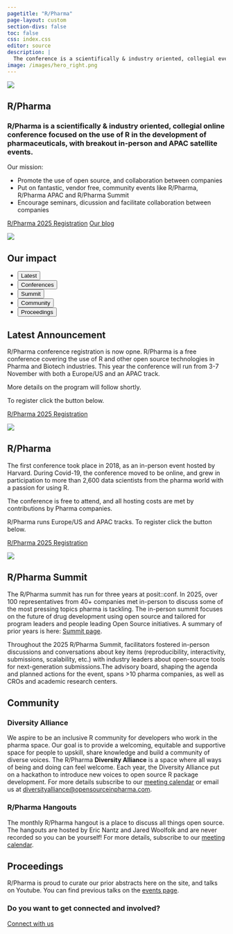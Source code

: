 ```yaml
---
pagetitle: "R/Pharma"
page-layout: custom
section-divs: false
toc: false
css: index.css
editor: source
description: | 
  The conference is a scientifically & industry oriented, collegial event focused on the use of R in the development of pharmaceuticals.
image: /images/hero_right.png
---
```


::: {.hero-banner}

::: {.hero-image .hero-image-left}
![](images/hero_left.png){fig-alt="Stack of three printed articles with text, code, and graphics."}
:::

::: {.content-block}

# R/Pharma

### R/Pharma is a scientifically & industry oriented, collegial online conference focused on the use of R in the development of pharmaceuticals, with breakout in-person and APAC satellite events.

Our mission:

- Promote the use of open source, and collaboration between companies 
- Put on fantastic, vendor free, community events like R/Pharma, R/Pharma APAC and R/Pharma Summit
- Encourage seminars, dicussion and facilitate collaboration between companies

::: {.hero-buttons}
[R/Pharma 2025 Registration](https://events.zoom.us/ev/Ai-geyS63AOzr-Tskeu2jwsPAZkX9yQixTAJuQzNT-h_rw24wX-p~AnyGxi92zGyWPS_7xPj-Oax9RjoaU3pZS0DjeX45ML084eyqq4qo6O7BMg){.btn-action-primary .btn-action .btn .btn-success .btn-lg role="button"}
[Our blog](docs/blog/){#btn-guide .btn-action .btn .btn-info .btn-lg role="button"}
::: 

:::

::: {.hero-image .hero-image-right}
![](images/hero_right.png){fig-alt="Stack of three printed articles with text, code, and graphics."}
:::

:::


::: {.hello-quarto}
::: {.content-block}

::: {.hello-quarto-banner}
# Our impact 
<ul class="nav nav-pills" id="hello-quarto-tab" role="tablist">
  <li class="nav-item" role="presentation">
    <button class="nav-link active" id="annoucementtab" data-bs-toggle="tab" data-bs-target="#announcement" type="button" role="tab" aria-controls="announcement" aria-selected="true">Latest</button>
  </li>
  <li class="nav-item" role="presentation">
    <button class="nav-link" id="conference-tab" data-bs-toggle="tab" data-bs-target="#conference" type="button" role="tab" aria-controls="conference" aria-selected="true">Conferences</button>
  </li>
  <li class="nav-item" role="presentation">
    <button class="nav-link" id="summit-tab" data-bs-toggle="tab" data-bs-target="#summit" type="button" role="tab" aria-controls="summit" aria-selected="false">Summit</button>
  </li>
  <li class="nav-item" role="presentation">
    <button class="nav-link" id="community-tab" data-bs-toggle="tab" data-bs-target="#community" type="button" role="tab" aria-controls="community" aria-selected="false">Community</button>
  </li>
  <li class="nav-item" role="presentation">
    <button class="nav-link" id="proceedings-tab" data-bs-toggle="tab" data-bs-target="#proceedings" type="button" role="tab" aria-controls="proceedings" aria-selected="false">Proceedings</button>
  </li>
</ul>
:::

<div class="tab-content" id="hello-quarto-tabcontent">

<div class="tab-pane fade show active" id="announcement" role="tabpanel" aria-labelledby="announcement-tab">

::: {.grid}
::: {.g-col-lg-6 .g-col-12}
## Latest Announcement

R/Pharma conference registration is now opne.  R/Pharma is a free conference covering the use of R and other open source technologies in Pharma and Biotech industries.  This year the conference will run from 3-7 November with both a Europe/US and an APAC track.

More details on the program will follow shortly.

To register click the button below.

:::: {.hero-buttons}
[R/Pharma 2025 Registration](https://events.zoom.us/ev/Ai-geyS63AOzr-Tskeu2jwsPAZkX9yQixTAJuQzNT-h_rw24wX-p~AnyGxi92zGyWPS_7xPj-Oax9RjoaU3pZS0DjeX45ML084eyqq4qo6O7BMg){.btn-action-primary .btn-action .btn .btn-success .btn-lg role="button"}
:::: 

:::

::: {.g-col-lg-6 .g-col-12}
![](images/rinpharma-square.png){fig-alt="R/Pharma on pill background." fig-align="center" layout-valign="center"}
:::
:::

</div>

<div class="tab-pane fade show" id="conference" role="tabpanel" aria-labelledby="conference-tab">

::: {.grid}
::: {.g-col-lg-6 .g-col-12}
## R/Pharma

The first conference took place in 2018, as an in-person event hosted by Harvard. During Covid-19, the conference moved to be online, and grew in participation to more than 2,600 data scientists from the pharma world with a passion for using R.

The conference is free to attend, and all hosting costs are met by contributions by 
Pharma companies.

R/Pharma runs Europe/US and APAC tracks.  To register click the button below.

:::: {.hero-buttons}
[R/Pharma 2025 Registration](https://events.zoom.us/ev/Ai-geyS63AOzr-Tskeu2jwsPAZkX9yQixTAJuQzNT-h_rw24wX-p~AnyGxi92zGyWPS_7xPj-Oax9RjoaU3pZS0DjeX45ML084eyqq4qo6O7BMg){.btn-action-primary .btn-action .btn .btn-success .btn-lg role="button"}
:::: 

:::

::: {.g-col-lg-6 .g-col-12}
![](images/rinpharma-square.png){fig-alt="R/Pharma on pill background." fig-align="center" layout-valign="center"}
:::
:::

</div>

<div class="tab-pane fade" id="summit" role="tabpanel" aria-labelledby="summit-tab">

::: {.grid}
::: {.g-col-lg-12 .g-col-12}

## R/Pharma Summit

The R/Pharma summit has run for three years at posit::conf.  In 2025, over 100 representatives from 40+ companies met in-person to discuss some of the most pressing topics pharma is tackling.  The in-person summit focuses on the future of drug development using open source and tailored for program leaders and people leading Open Source initiatives. A summary of prior years is here: [Summit page](/docs/summit). 

Throughout the 2025 R/Pharma Summit, facilitators fostered in-person discussions and conversations about key items (reproducibility, interactivity, submissions, scalability, etc.) with industry leaders about open-source tools for next-generation submissions.The advisory board, shaping the agenda and planned actions for the event, spans >10 pharma companies, as well as CROs and academic research centers.

:::
:::

</div>

<div class="tab-pane fade" id="community" role="tabpanel" aria-labelledby="community-tab">

::: {.grid}
::: {.g-col-lg-12 .g-col-12}
## Community

### Diversity Alliance

We aspire to be an inclusive R community for developers who work in the pharma space. Our goal is to provide a welcoming, equitable and supportive space for people to upskill, share knowledge and build a community of diverse voices. The R/Pharma **Diversity Alliance** is a space where all ways of being and doing can feel welcome.  Each year, the Diversity Alliance put on a hackathon to introduce new voices to open source R package development.  For more details subscribe to our [meeting calendar](https://www.addevent.com/calendar/AD808454) or email us at [diversityalliance@opensourceinpharma.com](mailto:diversityalliance@opensourceinpharma.com).

### R/Pharma Hangouts

The monthly R/Pharma hangout is a place to discuss all things open source.  The hangouts are hosted by Eric Nantz and Jared Woolfolk and are never recorded so you can be yourself!  For more details, subscribe to our [meeting calendar](https://www.addevent.com/calendar/wC797942).

:::
:::

</div>

<div class="tab-pane fade" id="proceedings" role="tabpanel" aria-labelledby="proceedings-tab">

::: {.grid}
::: {.g-col-lg-12 .g-col-12}
## Proceedings

R/Pharma is proud to curate our prior abstracts here on the site, and talks on Youtube.  You can find previous talks on the [events page](/docs/events).

:::


:::

</div>

</div>



::: {.grid}


:::
:::
:::




::: {.get-started .alt-background}
::: {.content-block}

### Do you want to get connected and involved?

[Connect with us](https://forms.gle/8ftqG6pwJN22prA9A){.btn-action-primary  .btn-action .btn .btn-success .btn-lg role="button"}

:::
:::

